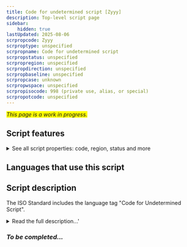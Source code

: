 ```yaml
---
title: Code for undetermined script [Zyyy]
description: Top-level script page
sidebar:
    hidden: true
lastUpdated: 2025-08-06
scrpropcode: Zyyy
scrproptype: unspecified
scrpropname: Code for undetermined script
scrpropstatus: unspecified
scrpropregion: unspecified
scrpropdirection: unspecified
scrpropbaseline: unspecified
scrpropcase: unknown
scrpropwspace: unspecified
scrpropisocode: 998 (private use, alias, or special)
scrpropotcode: unspecified
---
```


<span style='background-color:yellow'>_This page is a work in progress._</span>


## Script features

<details>
<summary> See all script properties: code, region, status and more</summary>
<ScriptInfo />
</details>

## Languages that use this script

<WsList script='Zyyy' wsMax='5' />

## Script description

The ISO Standard includes the language tag "Code for Undetermined Script".

<details><summary>Read the full description...'</summary>_Not yet available._</details>

### _To be completed..._

